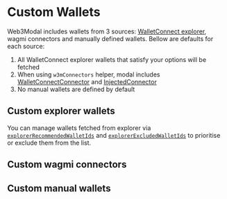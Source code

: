 # Custom Wallets

Web3Modal includes wallets from 3 sources: [WalletConnect explorer](https://walletconnect.com/explorer), wagmi connectors and manually defined wallets.
Bellow are defaults for each source:

1. All WalletConnect explorer wallets that satisfy your options will be fetched
2. When using `w3mConnectors` helper, modal includes [WalletConnectConnector](https://wagmi.sh/react/connectors/walletConnect) and [InjectedConnector](https://wagmi.sh/react/connectors/injected)
3. No manual wallets are defined by default

## Custom explorer wallets

You can manage wallets fetched from explorer via [`explorerRecommendedWalletIds`](./options#explorerrecommendedwalletids-optional) and [`explorerExcludedWalletIds`](./options#explorerexcludedwalletids-optional) to prioritise or exclude them from the list.

## Custom wagmi connectors

## Custom manual wallets
